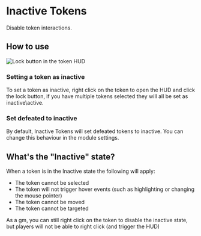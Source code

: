 
# Inactive Tokens

<ModuleInfo/>

Disable token interactions.

## How to use

<Image src="/images/Inactive-Tokens/Itbutton.png" alt="Lock button in the token HUD"   className={styles.wikiImage}/>

### Setting a token as inactive

To set a token as inactive, right click on the token to open the HUD and
click the lock button, if you have multiple tokens selected they will
all be set as inactive\\active.

### Set defeated to inactive

By default, Inactive Tokens will set defeated tokens to inactive. You
can change this behaviour in the module settings.

## What's the "Inactive" state?

When a token is in the Inactive state the following will apply:

- The token cannot be selected
- The token will not trigger hover events (such as highlighting or
    changing the mouse pointer)
- The token cannot be moved
- The token cannot be targeted

As a gm, you can still right click on the token to disable the inactive
state, but players will not be able to right click (and trigger the HUD)

